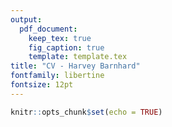```yaml
---
output: 
  pdf_document:
    keep_tex: true
    fig_caption: true
    template: template.tex
title: "CV - Harvey Barnhard"
fontfamily: libertine
fontsize: 12pt
---
```


```r
knitr::opts_chunk$set(echo = TRUE)
```

\section*{Education}
\begin{itemize}[leftmargin=0.09in, label={}]
\resumeSubheading
      {Harvard University}{Cambridge, MA}
      {Ph.D. in Economics}{2022-}
\resumeSubheading
      {University of Chicago}{Chicago, IL}
      {B.S. in Statistics and B.A. in Economics}{2016-2020}
\end{itemize}

\section*{Research}
\begin{itemize}[leftmargin=0.09in, label={}]
\resumeSubheading
      {True and Pseudo-True Parameters}{2024}
      {\href{https://economics.mit.edu/sites/default/files/2024-04/True\%20and\%20Pseudo-True\%20Parameters.pdf}{{\scriptsize \faLink} Working Paper with Isaiah Andrews and Jacob Carlson}}{}
\resumeSubheading
      {Approximating Heavy Traffic with Brownian Motion}{2018}
      {\href{http://math.uchicago.edu/~may/REU2018/REUPapers/Barnhard.pdf}{{\scriptsize \faLink} Published by the University of Chicago Mathematics Department}}{}
\end{itemize}
\section*{Affiliations}
\begin{itemize}[leftmargin=0.09in, label={}]
\resumeSubheading
      {National Science Foundation}{2022-2025}
      {Graduate Research Fellow}{}
\resumeSubheading
      {U.S. Census Bureau}{2020-}
      {Special Sworn Status}{}
\end{itemize}
\section*{Skills}
\begin{itemize}[leftmargin=0.09in, label={}]
\resumeSubheading
      {{\normalfont R, Stata, SAS, Python, Matlab, \CC, SQL, \LaTeX, HTML}}{}
      {}{}
\end{itemize}

